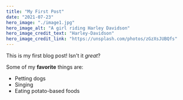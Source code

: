 ```yaml
---
title: "My First Post"
date: "2021-07-23"
hero_image: "./image1.jpg"
hero_image_alt: "A girl riding Harley Davidson"
hero_image_credit_text: "Harley-Davidson"
hero_image_credit_link: "https://unsplash.com/photos/zGzXsJUBQfs"
---
```


This is my first blog post! Isn't it *great*?

Some of my **favorite** things are:

* Petting dogs
* Singing
* Eating potato-based foods
